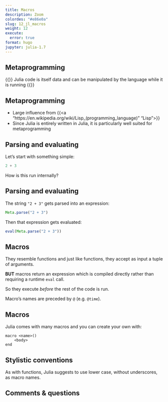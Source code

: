 ```yaml
---
title: Macros
description: Zoom
colordes: "#e86e0a"
slug: 12_jl_macros
weight: 12
execute:
  error: true
format: hugo
jupyter: julia-1.7
---
```


## Metaprogramming

{{<emphasis>}}
Julia code is itself data and can be manipulated by the language while it is running
{{</emphasis>}}


## Metaprogramming

- Large influence from {{<a "https://en.wikipedia.org/wiki/Lisp_(programming_language)" "Lisp">}}
- Since Julia is entirely written in Julia, it is particularly well suited for metaprogramming

## Parsing and evaluating

Let's start with something simple:

```julia
2 + 3
```

How is this run internally?

## Parsing and evaluating

The string `"2 + 3"` gets parsed into an expression:

```julia
Meta.parse("2 + 3")
```

Then that expression gets evaluated:

```julia
eval(Meta.parse("2 + 3"))
```

## Macros

They resemble functions and just like functions, they accept as input a tuple of arguments.

**BUT** macros return an expression which is compiled directly rather than requiring a runtime `eval` call.

So they execute *before* the rest of the code is run.

Macro's names are preceded by `@` (e.g. `@time`).

## Macros

Julia comes with many macros and you can create your own with:

```.julia
macro <name>()
    <body>
end
```

## Stylistic conventions

As with functions, Julia suggests to use lower case, without underscores, as macro names.

## Comments & questions
